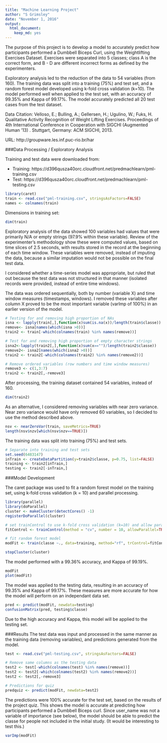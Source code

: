 ```yaml
---
title: "Machine Learning Project"
author: "S Grimsley"
date: "November 1, 2016"
output: 
  html_document: 
    keep_md: yes
---
```


The purpose of this project is to develop a model to accurately predict how participants performed a Dumbbell Biceps Curl, using the Weightlifting Exercises Dataset.  Exercises were separated into 5 classes; class A is the correct form, and B - D are different incorrect forms as defined by the experimenters.

Exploratory analysis led to the reduction of the data to 54 variables (from 160).  The training data was split into a training (75%) and test set, and a random forest model developed using k-fold cross validation (k=10).  The model performed well when applied to the test set, with an accuracy of 99.35% and Kappa of 99.17%.  The model accurately predicted all 20 test cases from the test dataset.

Data Citation:
Velloso, E.; Bulling, A.; Gellersen, H.; Ugulino, W.; Fuks, H. Qualitative Activity Recognition of Weight Lifting Exercises. Proceedings of 4th International Conference in Cooperation with SIGCHI (Augmented Human '13) . Stuttgart, Germany: ACM SIGCHI, 2013. 

URL: http://groupware.les.inf.puc-rio.br/har


###Data Processing / Exploratory Analysis

Training and test data were downloaded from:

* Training: https://d396qusza40orc.cloudfront.net/predmachlearn/pml-training.csv
* Test: https://d396qusza40orc.cloudfront.net/predmachlearn/pml-testing.csv

```r
library(caret)
train <- read.csv("pml-training.csv", stringsAsFactors=FALSE)
names <- colnames(train)
```

Dimensions in training set:
```r
dim(train)
```

Exploratory analysis of the data showed 100 variables had values that were primarily N/A or empty strings (97.9% within these variable).  Review of the experimenter's methodology show these were computed values, based on time slices of 2.5 seconds, with results stored in the record at the beginning of each time window.  These variables were removed, instead of imputing the data, because a similar imputation would not be possible on the final test data.  

I considered whether a time-series model was appropriate, but ruled that out because the test data was not structured in that manner (isolated records were provided, instead of entire time windows).

The data was ordered sequentially, both by number (variable X) and time window measures (timestamps, windows).  I removed these variables after column X proved to be the most important variable (varImp of 100%) in an earlier version of the model.

```r
# Testing for and removing high proportion of NAs
isna <- lapply(train[,],function(x)sum(is.na(x))/length(train$classe))
remove<- isna[names(which(isna >0))]
train2 <- train[-which(colnames(train) %in% names(remove))]

# Test for and removing high proportion of empty character strings
isna2<-lapply(train2[,],function(x)sum(x=="")/length(train2$classe))
remove2<- isna2[names(which(isna2 >0))]
train2 <- train2[-which(colnames(train2) %in% names(remove2))]

# Remove ordered variables (row numbers and time window measures)
remove3 <- c(1,3:7)
train2 <- train2[,-remove3]
```

After processing, the training dataset contained 54 variables, instead of 160.  
```r
dim(train2)
```

As an alternative, I considered removing variables with near zero variance.  Near zero variance would have only removed 60 variables, so I decided to use the method described above.

```r
nsv <- nearZeroVar(train, saveMetrics=TRUE)
length(nsv$nzv[which(nsv$nzv==TRUE)])
```

The training data was split into training (75%) and test sets.

```r
# Separate into training and test sets
set.seed(6483147)
inTrain <- createDataPartition(y=train2$classe, p=0.75, list=FALSE)
training <- train2[inTrain,]
testing <- train2[-inTrain,]
```

###Model Development

The caret package was used to fit a random forest model on the training set, using k-fold cross validation (k = 10) and parallel processing.

```r
library(parallel)
library(doParallel)
cluster <- makeCluster(detectCores() -1)
registerDoParallel(cluster)

# set trainControl to use k-fold cross validation (k=10) and allow parallel processing
fitControl <- trainControl(method = "cv", number = 10, allowParallel=TRUE)

# fit random forest model
modFit <- train(classe ~., data=training, method="rf", trControl=fitControl)

stopCluster(cluster)
```

The model performed with a 99.36% accuracy, and Kappa of 99.19%.

```r
modFit
plot(modFit)
```

The model was applied to the testing data, resulting in an accuracy of 99.35% and Kappa of 99.17%.  These measures are more accurate for how the model will perform on an independant data set.

```r
pred <- predict(modFit, newdata=testing)
confusionMatrix(pred, testing$classe)
```

Due to the high accuracy and Kappa, this model will be applied to the testing set.

###Results
The test data was input and processed in the same manner as the training data (removing variables), and predictions generated from the model.  

```r
test <- read.csv("pml-testing.csv", stringsAsFactors=FALSE)

# Remove same columns as the testing data
test2 <- test[-which(colnames(test) %in% names(remove))]
test2 <- test2[-which(colnames(test2) %in% names(remove2))]  
test2 <- test2[,-remove3]

# Predictions for quiz
predquiz <- predict(modFit, newdata=test2)
```

The predictions were 100% accurate for the test set, based on the results of the project quiz.  This shows the model is accurate at predicting how participants performed a Dumbbell Biceps curl.  Since user_name was not a variable of importance (see below), the model should be able to predict the classe for people not included in the initial study.  (It would be interesting to test this.) 

```r
varImp(modFit)
```

